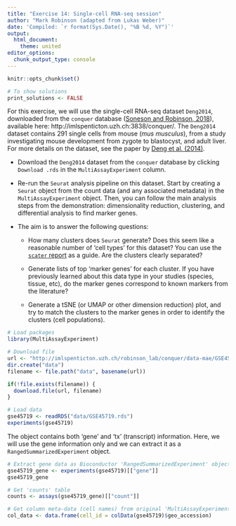 ```yaml
---
title: "Exercise 14: Single-cell RNA-seq session"
author: "Mark Robinson (adapted from Lukas Weber)"
date: 'Compiled: `r format(Sys.Date(), "%B %d, %Y")`'
output:
  html_document:
    theme: united
editor_options: 
  chunk_output_type: console
---
```


```r
knitr::opts_chunk$set()
```

```r
# To show solutions
print_solutions <- FALSE
```


For this exercise, we will use the single-cell RNA-seq dataset `Deng2014`, downloaded from the `conquer` database ([Soneson and Robinson, 2018](https://www.ncbi.nlm.nih.gov/pubmed/29481549)), available here: http://imlspenticton.uzh.ch:3838/conquer/. The `Deng2014` dataset contains 291 single cells from mouse (*mus musculus*), from a study investigating mouse development from zygote to blastocyst, and adult liver. For more details on the dataset, see the paper by [Deng et al. (2014)](https://www.ncbi.nlm.nih.gov/pubmed/24408435).

- Download the `Deng2014` dataset from the `conquer` database by clicking `Download .rds` in the `MultiAssayExperiment` column.

- Re-run the `Seurat` analysis pipeline on this dataset. Start by creating a `Seurat` object from the count data (and any associated metadata) in the `MultiAssayExperiment` object. Then, you can follow the main analysis steps from the demonstration: dimensionality reduction, clustering, and differential analysis to find marker genes.

- The aim is to answer the following questions:

    - How many clusters does `Seurat` generate? Does this seem like a reasonable number of 'cell types' for this dataset? You can use the [`scater` report](http://imlspenticton.uzh.ch/robinson_lab/conquer/report-scater/GSE45719_scater.html) as a guide. Are the clusters clearly separated?

    - Generate lists of top 'marker genes' for each cluster. If you have previously learned about this data type in your studies (species, tissue, etc), do the marker genes correspond to known markers from the literature?

    - Generate a tSNE (or UMAP or other dimension reduction) plot, and try to match the clusters to the marker genes in order to identify the clusters (cell populations).
    
    
```r
# Load packages
library(MultiAssayExperiment)
```

```r
# Download file
url <- "http://imlspenticton.uzh.ch/robinson_lab/conquer/data-mae/GSE45719.rds"
dir.create("data")
filename <- file.path("data", basename(url))

if(!file.exists(filename)) {
  download.file(url, filename)
}
```

```r
# Load data
gse45719 <- readRDS("data/GSE45719.rds")
experiments(gse45719)
```

The object contains both 'gene' and 'tx' (transcript) information. Here, we will use the gene information only and we can extract it as a `RangedSummarizedExperiment` object.

```r
# Extract gene data as Bioconductor 'RangedSummarizedExperiment' object
gse45719_gene <- experiments(gse45719)[["gene"]]
gse45719_gene

# Get 'counts' table
counts <- assays(gse45719_gene)[["count"]]

# Get column meta-data (cell names) from original 'MultiAssayExperiment' object
col_data <- data.frame(cell_id = colData(gse45719)$geo_accession)
```

